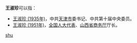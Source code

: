 '''王淑珍'''可以指：
* [[王淑珍_(1935年)|王淑珍 (1935年)]]，中共[[天津市|天津市]]委书记、中共第十届中央委员。
* [[王淑珍_(1951年)|王淑珍 (1951年)]]，[[全国人大代表|全国人大代表]]、[[山西省商务厅|山西省商务厅]]厅长。
{{disambig}}

[[Category:三字王姓人名消歧义|shu]]
